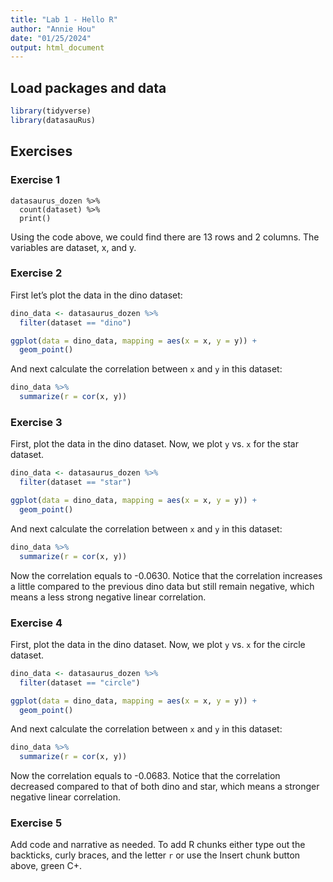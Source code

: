 ```yaml
---
title: "Lab 1 - Hello R"
author: "Annie Hou"
date: "01/25/2024"
output: html_document
---
```


## Load packages and data

```r
library(tidyverse) 
library(datasauRus)
```

## Exercises

### Exercise 1

```
datasaurus_dozen %>%
  count(dataset) %>%
  print()
```

Using the code above, we could find there are 13 rows and 2 columns. The variables are dataset, x, and y.

### Exercise 2


First let's plot the data in the dino dataset:

```r
dino_data <- datasaurus_dozen %>%
  filter(dataset == "dino")

ggplot(data = dino_data, mapping = aes(x = x, y = y)) +
  geom_point()
```

And next calculate the correlation between `x` and `y` in this dataset:

```r
dino_data %>%
  summarize(r = cor(x, y))
```

### Exercise 3

First, plot the data in the dino dataset. Now, we plot `y` vs. `x` for the star dataset. 

```r
dino_data <- datasaurus_dozen %>%
  filter(dataset == "star")

ggplot(data = dino_data, mapping = aes(x = x, y = y)) +
  geom_point()
```

And next calculate the correlation between `x` and `y` in this dataset:

```r
dino_data %>%
  summarize(r = cor(x, y))
```

Now the correlation equals to -0.0630. Notice that the correlation increases a little compared to the previous dino data but still remain negative, which means a less strong negative linear correlation.

### Exercise 4

First, plot the data in the dino dataset. Now, we plot `y` vs. `x` for the circle dataset. 

```r
dino_data <- datasaurus_dozen %>%
  filter(dataset == "circle")

ggplot(data = dino_data, mapping = aes(x = x, y = y)) +
  geom_point()
```

And next calculate the correlation between `x` and `y` in this dataset:

```r
dino_data %>%
  summarize(r = cor(x, y))
```

Now the correlation equals to -0.0683. Notice that the correlation decreased compared to that of both dino and star, which means a stronger negative linear correlation.

### Exercise 5

Add code and narrative as needed.
To add R chunks either type out the backticks, curly braces, and the letter `r` or use the Insert chunk button above, green C+.
